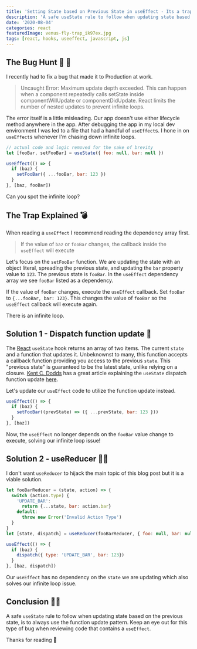 ```yaml
---
title: 'Setting State based on Previous State in useEffect - Its a trap!'
description: 'A safe useState rule to follow when updating state based on the previous state, is to always use the function update pattern'
date: '2020-08-04'
categories: react
featuredImage: venus-fly-trap_ik97ex.jpg
tags: [react, hooks, useeffect, javascript, js]
---
```


## The Bug Hunt 🐛 🏹

I recently had to fix a bug that made it to Production at work.

> Uncaught Error: Maximum update depth exceeded. This can happen when a component repeatedly
> calls setState inside componentWillUpdate or componentDidUpdate. React limits the number of
> nested updates to prevent infinite loops.

The error itself is a little misleading. Our app doesn't use either lifecycle method anywhere in the app.
After debugging the app in my local dev environment I was led to a file that had a handful of `useEffect`s.
I hone in on `useEffect`s whenever I'm chasing down infinite loops.

```javascript
// actual code and logic removed for the sake of brevity
let [fooBar, setFooBar] = useState({ foo: null, bar: null })

useEffect(() => {
  if (baz) {
    setFooBar({ ...fooBar, bar: 123 })
  }
}, [baz, fooBar])
```

Can you spot the infinite loop?

## The Trap Explained 💣

When reading a `useEffect` I recommend reading the dependency array first.

> If the value of `baz` or `fooBar` changes, the callback inside the `useEffect` will execute

Let's focus on the `setFooBar` function. We are updating the state with an object literal, spreading the previous state, and updating the `bar` property value to `123`.
The previous state is `fooBar`. In the `useEffect` dependency array we see `fooBar` listed as a dependency.

If the value of `fooBar` changes, execute the `useEffect` callback. Set `fooBar` to `{...fooBar, bar: 123}`. This changes the value of `fooBar` so the `useEffect` callback will execute again.

There is an infinite loop.

## Solution 1 - Dispatch function update 🙋

The [React](https://reactjs.org/docs/hooks-state.html) `useState` hook returns an array of two items. The current `state` and a function that updates it.
Unbeknownst to many, this function accepts a callback function providing you access to the previous `state`.
This "previous state" is guaranteed to be the latest state, unlike relying on a closure. [Kent C. Dodds](https://twitter.com/kentcdodds) has a great article explaining the `useState` dispatch function update [here](https://kentcdodds.com/blog/use-state-lazy-initialization-and-function-updates#dispatch-function-updates).

Let's update our `useEffect` code to utilize the function update instead.

```javascript
useEffect(() => {
  if (baz) {
    setFooBar((prevState) => ({ ...prevState, bar: 123 }))
  }
}, [baz])
```

Now, the `useEffect` no longer depends on the `fooBar` value change to execute, solving our infinite loop issue!

## Solution 2 - useReducer 🧙‍♂️

I don't want `useReducer` to hijack the main topic of this blog post but it is a viable solution.

```javascript
let fooBarReducer = (state, action) => {
  switch (action.type) {
    'UPDATE_BAR':
      return {...state, bar: action.bar}
    default:
      throw new Error('Invalid Action Type')
  }
}
let [state, dispatch] = useReducer(fooBarReducer, { foo: null, bar: null })

useEffect(() => {
  if (baz) {
    dispatch({ type: 'UPDATE_BAR', bar: 123})
  }
}, [baz, dispatch])
```

Our `useEffect` has no dependency on the `state` we are updating which also solves our infinite loop issue.

## Conclusion 🧑‍🏫

A safe `useState` rule to follow when updating state based on the previous state, is to always use the function update pattern.
Keep an eye out for this type of bug when reviewing code that contains a `useEffect`.

Thanks for reading 💙
